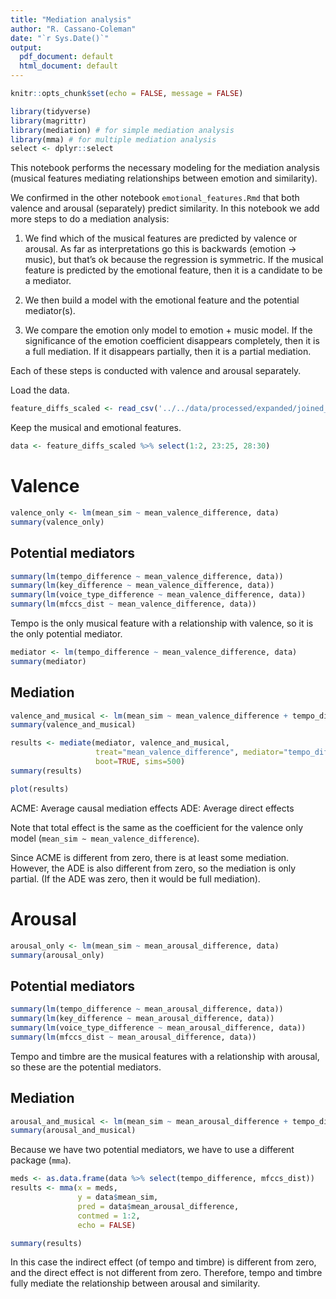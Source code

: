 ```yaml
---
title: "Mediation analysis"
author: "R. Cassano-Coleman"
date: "`r Sys.Date()`"
output:
  pdf_document: default
  html_document: default
---
```


```r
knitr::opts_chunk$set(echo = FALSE, message = FALSE)
```

```r
library(tidyverse)
library(magrittr)
library(mediation) # for simple mediation analysis
library(mma) # for multiple mediation analysis
select <- dplyr::select
```

This notebook performs the necessary modeling for the mediation analysis (musical features mediating relationships between emotion and similarity).

We confirmed in the other notebook `emotional_features.Rmd` that both valence and arousal (separately) predict similarity. In this notebook we add more steps to do a mediation analysis:

1. We find which of the musical features are predicted by valence or arousal. As far as interpretations go this is backwards (emotion -> music), but that's ok because the regression is symmetric. If the musical feature is predicted by the emotional feature, then it is a candidate to be a mediator.

2. We then build a model with the emotional feature and the potential mediator(s).

3. We compare the emotion only model to emotion + music model. If the significance of the emotion coefficient disappears completely, then it is a full mediation. If it disappears partially, then it is a partial mediation.

Each of these steps is conducted with valence and arousal separately.

Load the data.
```r
feature_diffs_scaled <- read_csv('../../data/processed/expanded/joined_with_features/similarity_and_feature_scaled_differences.csv')
```

Keep the musical and emotional features.
```r
data <- feature_diffs_scaled %>% select(1:2, 23:25, 28:30)
```


\newpage
# Valence

```r
valence_only <- lm(mean_sim ~ mean_valence_difference, data)
summary(valence_only)
```

## Potential mediators

```r
summary(lm(tempo_difference ~ mean_valence_difference, data))
summary(lm(key_difference ~ mean_valence_difference, data))
summary(lm(voice_type_difference ~ mean_valence_difference, data))
summary(lm(mfccs_dist ~ mean_valence_difference, data))
```

Tempo is the only musical feature with a relationship with valence, so it is the only potential mediator.

```r
mediator <- lm(tempo_difference ~ mean_valence_difference, data)
summary(mediator)
```


## Mediation

```r
valence_and_musical <- lm(mean_sim ~ mean_valence_difference + tempo_difference, data)
summary(valence_and_musical)
```

```r
results <- mediate(mediator, valence_and_musical, 
                   treat="mean_valence_difference", mediator="tempo_difference",
                   boot=TRUE, sims=500)
summary(results)
```

```r
plot(results)
```

ACME: Average causal mediation effects
ADE: Average direct effects

Note that total effect is the same as the coefficient for the valence only model (`mean_sim ~ mean_valence_difference`).

Since ACME is different from zero, there is at least some mediation. However, the ADE is also different from zero, so the mediation is only partial. (If the ADE was zero, then it would be full mediation).


\newpage
# Arousal

```r
arousal_only <- lm(mean_sim ~ mean_arousal_difference, data)
summary(arousal_only)
```

## Potential mediators

```r
summary(lm(tempo_difference ~ mean_arousal_difference, data))
summary(lm(key_difference ~ mean_arousal_difference, data))
summary(lm(voice_type_difference ~ mean_arousal_difference, data))
summary(lm(mfccs_dist ~ mean_arousal_difference, data))
```

Tempo and timbre are the musical features with a relationship with arousal, so these are the potential mediators.


## Mediation

```r
arousal_and_musical <- lm(mean_sim ~ mean_arousal_difference + tempo_difference + mfccs_dist, data)
summary(arousal_and_musical)
```


Because we have two potential mediators, we have to use a different package (`mma`).

```r
meds <- as.data.frame(data %>% select(tempo_difference, mfccs_dist))
results <- mma(x = meds, 
               y = data$mean_sim, 
               pred = data$mean_arousal_difference, 
               contmed = 1:2, 
               echo = FALSE)
```

```r
summary(results)
```


In this case the indirect effect (of tempo and timbre) is different from zero, and the direct effect is not different from zero. Therefore, tempo and timbre fully mediate the relationship between arousal and similarity.
